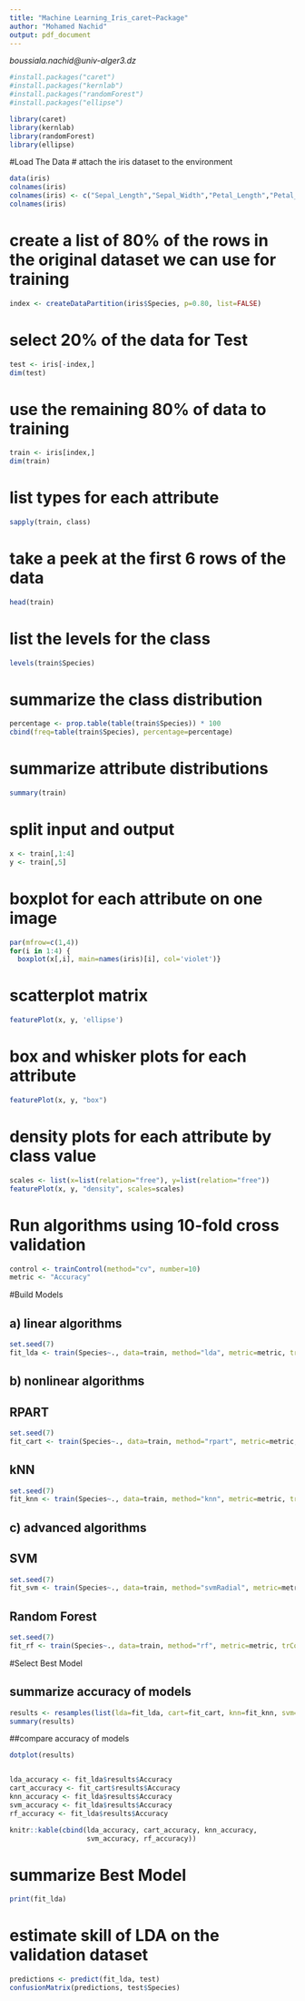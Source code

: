 ---
title: "Machine Learning_Iris_caret~Package"
author: "Mohamed Nachid"
output: pdf_document
---
_boussiala.nachid@univ-alger3.dz_

```{r , echo=TRUE, message=FALSE, warning=FALSE}
#install.packages("caret")
#install.packages("kernlab")
#install.packages("randomForest")
#install.packages("ellipse")

library(caret)
library(kernlab)
library(randomForest)
library(ellipse)
```

#Load The Data
# attach the iris dataset to the environment

```{r}
data(iris)
colnames(iris)
colnames(iris) <- c("Sepal_Length","Sepal_Width","Petal_Length","Petal_Width","Species")
colnames(iris)
```

# create a list of 80% of the rows in the original dataset we can use for training

```{r}
index <- createDataPartition(iris$Species, p=0.80, list=FALSE)
```

# select 20% of the data for Test

```{r}
test <- iris[-index,]
dim(test)
```
# use the remaining 80% of data to training 
```{r}
train <- iris[index,]
dim(train)
```
# list types for each attribute
```{r}
sapply(train, class)
```
# take a peek at the first 6 rows of the data
```{r}
head(train)
```
# list the levels for the class
```{r}
levels(train$Species)
```
# summarize the class distribution
```{r}
percentage <- prop.table(table(train$Species)) * 100
cbind(freq=table(train$Species), percentage=percentage)
```
# summarize attribute distributions
```{r}
summary(train)
```
# split input and output
```{r}
x <- train[,1:4]
y <- train[,5]
```
# boxplot for each attribute on one image
```{r}
par(mfrow=c(1,4))
for(i in 1:4) {
  boxplot(x[,i], main=names(iris)[i], col='violet')}
```
# scatterplot matrix
```{r}
featurePlot(x, y, 'ellipse')
```

# box and whisker plots for each attribute

```{r}
featurePlot(x, y, "box")
```

# density plots for each attribute by class value

```{r}
scales <- list(x=list(relation="free"), y=list(relation="free"))
featurePlot(x, y, "density", scales=scales)
```

# Run algorithms using 10-fold cross validation

```{r}
control <- trainControl(method="cv", number=10)
metric <- "Accuracy"
```

#Build Models

## a) linear algorithms

```{r}
set.seed(7)
fit_lda <- train(Species~., data=train, method="lda", metric=metric, trControl=control)
```

## b) nonlinear algorithms
## RPART

```{r}
set.seed(7)
fit_cart <- train(Species~., data=train, method="rpart", metric=metric, trControl=control)
```
## kNN
```{r}
set.seed(7)
fit_knn <- train(Species~., data=train, method="knn", metric=metric, trControl=control)
```

## c) advanced algorithms
## SVM

```{r}
set.seed(7)
fit_svm <- train(Species~., data=train, method="svmRadial", metric=metric, trControl=control)
```
## Random Forest
```{r}
set.seed(7)
fit_rf <- train(Species~., data=train, method="rf", metric=metric, trControl=control)
```

#Select Best Model

## summarize accuracy of models

```{r}
results <- resamples(list(lda=fit_lda, cart=fit_cart, knn=fit_knn, svm=fit_svm, rf=fit_rf))
summary(results)
```

##compare accuracy of models

```{r}
dotplot(results)


lda_accuracy <- fit_lda$results$Accuracy
cart_accuracy <- fit_cart$results$Accuracy
knn_accuracy <- fit_lda$results$Accuracy
svm_accuracy <- fit_lda$results$Accuracy
rf_accuracy <- fit_lda$results$Accuracy

knitr::kable(cbind(lda_accuracy, cart_accuracy, knn_accuracy,
                   svm_accuracy, rf_accuracy))
```

# summarize Best Model

```{r}
print(fit_lda)
```

# estimate skill of LDA on the validation dataset

```{r}
predictions <- predict(fit_lda, test)
confusionMatrix(predictions, test$Species)
```